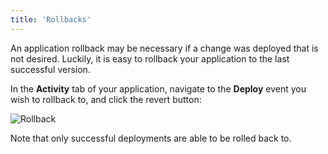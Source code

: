 ```yaml
---
title: 'Rollbacks'
---
```


An application rollback may be necessary if a change was deployed that is not desired. Luckily, it is easy to rollback your application to the last successful version.

In the **Activity** tab of your application, navigate to the **Deploy** event you wish to rollback to, and click the revert button:

![Rollback](/images/deploying-applications/rollback.png)

Note that only successful deployments are able to be rolled back to.
